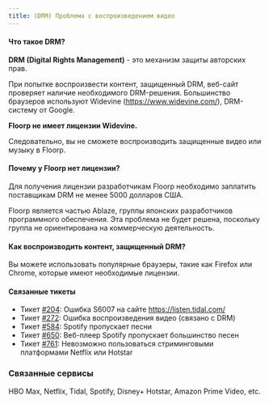 ```yaml
---
title: (DRM) Проблема с воспроизведением видео
---
```



#### Что такое DRM?

**DRM (Digital Rights Management)** - это механизм защиты авторских прав.

При попытке воспроизвести контент, защищенный DRM, веб-сайт проверяет наличие необходимого DRM-решения. Большинство браузеров используют Widevine (https://www.widevine.com/), DRM-систему от Google.

**Floorp не имеет лицензии Widevine.**

Следовательно, вы не сможете воспроизводить защищенные видео или музыку в Floorp.

#### Почему у Floorp нет лицензии?

Для получения лицензии разработчикам Floorp необходимо заплатить поставщикам DRM не менее 5000 долларов США.

Floorp является частью Ablaze, группы японских разработчиков программного обеспечения. Эта проблема не будет решена, поскольку группа не ориентирована на коммерческую деятельность.

#### Как воспроизводить контент, защищенный DRM?

Вы можете использовать популярные браузеры, такие как Firefox или Chrome, которые имеют необходимые лицензии.

#### Связанные тикеты
- Тикет [#204](https://github.com/Floorp-Projects/Floorp/issues/204): Ошибка S6007 на сайте https://listen.tidal.com/
- Тикет [#272](https://github.com/Floorp-Projects/Floorp/issues/272): Ошибка воспроизведения видео (связано с DRM)
- Тикет [#584](https://github.com/Floorp-Projects/Floorp/issues/584): Spotify пропускает песни
- Тикет [#650](https://github.com/Floorp-Projects/Floorp/issues/650): Веб-плеер Spotify пропускает большинство песен
- Тикет [#761](https://github.com/Floorp-Projects/Floorp/issues/761): Невозможно пользоваться стриминговыми платформами Netflix или Hotstar

### Связанные сервисы

HBO Max, Netflix, Tidal, Spotify, Disney+ Hotstar, Amazon Prime Video, etc.

<Support />